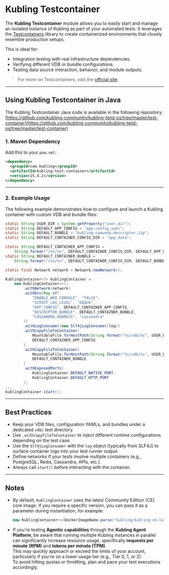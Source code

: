 # Kubling Testcontainer

The **Kubling Testcontainer** module allows you to easily start and manage an isolated instance of Kubling as part of your automated tests. It leverages the [Testcontainers](https://www.testcontainers.org/) library to create containerized environments that closely resemble production setups.

This is ideal for:
- Integration testing with real infrastructure dependencies.
- Verifying different VDB or bundle configurations.
- Testing data source interaction, behavior, and module outputs.

> For more on Testcontainers, visit the [official site](https://testcontainers.com).

---

## Using Kubling Testcontainer in Java

The Kubling Testcontainer Java code is available in the following repository:  
[https://github.com/kubling-community/kubling-teiid-os/tree/master/test-container](https://github.com/kubling-community/kubling-teiid-os/tree/master/test-container)

### 1. Maven Dependency

Add this to your `pom.xml`:

```xml
<dependency>
  <groupId>com.kubling</groupId>
  <artifactId>kubling-test-container</artifactId>
  <version>25.4.2</version>
</dependency>
```

---

### 2. Example Usage

The following example demonstrates how to configure and launch a Kubling container with custom VDB and bundle files:

```java
static String USER_DIR = System.getProperty("user.dir");
static String DEFAULT_APP_CONFIG = "app-config.yaml";
static String DEFAULT_BUNDLE = "kubling-camunda-descriptor.zip";
static String DEFAULT_CONTAINER_CONFIG_DIR = "app_data";

static String DEFAULT_CONTAINER_APP_CONFIG =
    String.format("/%s/%s", DEFAULT_CONTAINER_CONFIG_DIR, DEFAULT_APP_CONFIG);
static String DEFAULT_CONTAINER_BUNDLE =
    String.format("/%s/%s", DEFAULT_CONTAINER_CONFIG_DIR, DEFAULT_BUNDLE);

static final Network network = Network.newNetwork();

KublingContainer<?> kublingContainer =
    new KublingContainer<>()
        .withNetwork(network)
        .withEnv(Map.of(
            "ENABLE_WEB_CONSOLE", "FALSE",
            "SCRIPT_LOG_LEVEL", "DEBUG",
            "APP_CONFIG", DEFAULT_CONTAINER_APP_CONFIG,
            "DESCRIPTOR_BUNDLE", DEFAULT_CONTAINER_BUNDLE,
            "CASSANDRA_ADDRESS", "cassandra"
        ))
        .withLogConsumer(new Slf4jLogConsumer(log))
        .withCopyFileToContainer(
            MountableFile.forHostPath(String.format("%s/vdb/%s", USER_DIR, DEFAULT_APP_CONFIG)),
            DEFAULT_CONTAINER_APP_CONFIG
        )
        .withCopyFileToContainer(
            MountableFile.forHostPath(String.format("%s/vdb/%s", USER_DIR, DEFAULT_BUNDLE)),
            DEFAULT_CONTAINER_BUNDLE
        )
        .withExposedPorts(
            KublingContainer.DEFAULT_NATIVE_PORT,
            KublingContainer.DEFAULT_HTTP_PORT
        );
...
kublingContainer.start();        
```

---

## Best Practices

- Keep your VDB files, configuration YAMLs, and bundles under a dedicated `vdb/` test directory.
- Use `.withCopyFileToContainer` to inject different runtime configurations depending on the test case.
- Use the `Slf4jLogConsumer` with the `log` object (typically from SLF4J) to surface container logs into your test runner output.
- Define networks if your tests involve multiple containers (e.g., PostgreSQL, Redis, Cassandra, APIs, etc.).
- Always call `start()` before interacting with the container.

---

## Notes

- By default, `KublingContainer` uses the latest Community Edition (CE) core image. If you require a specific version, 
you can pass it as a parameter during instantiation, for example:  
  ```java
  new KublingContainer<>(DockerImageName.parse("kubling/kubling-ce:latest"))
  ```

- If you're testing **Agentic capabilities** through the **Kubling Agent Platform**, be aware that running multiple Kubling instances in parallel 
can significantly increase resource usage, specifically **requests per minute (RPM)** and **tokens per minute (TPM)**.  
This may quickly approach or exceed the limits of your account, particularly if you're on a lower usage tier (e.g., Tier 0, 1, or 2).  
To avoid hitting quotas or throttling, plan and pace your test executions accordingly.

